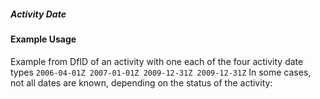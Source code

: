 ===== Activity Date ===== 
{{for revison 1.02}}
{{for release 1.02}}
==== Example Usage ====
Example from DfID of an activity with one each of the four activity date types
<code xml>
<activity-date type="start-planned">2006-04-01Z</activity-date>
<activity-date type="start-actual">2007-01-01Z</activity-date>
<activity-date type="end-planned">2009-12-31Z</activity-date>
<activity-date type="end-actual">2009-12-31Z</activity-date>
</code>
In some cases, not all dates are known, depending on the status of the activity:

<code xml>
    <activity-date type="start-actual" iso-date="2010-03-01"/>
    <activity-date type="end-planned" iso-date="2013-03-30"/>
</code>